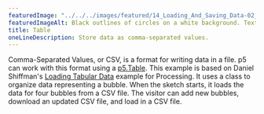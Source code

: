 ```yaml
---
featuredImage: "../../../images/featured/14_Loading_And_Saving_Data-02_Table-thumbnail.png"
featuredImageAlt: Black outlines of circles on a white background. Text below the circles reads "Click and drag to add bubbles."
title: Table
oneLineDescription: Store data as comma-separated values.
---
```


Comma-Separated Values, or CSV, is a format for writing
data in a file. p5 can work with this format using a
<a href="/reference/p5/p5.Table/" target="_blank">p5.Table</a>.
This example is based on Daniel Shiffman's
<a href="https://processing.org/examples/loadsavetable.html" target="_blank">Loading Tabular Data</a>
example for Processing. It uses a class to organize data representing
a bubble. When the sketch starts, it loads the data for four bubbles
from a CSV file. The visitor can add new bubbles, download an updated
CSV file, and load in a CSV file.
